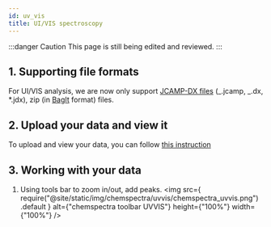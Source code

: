 ```yaml
---
id: uv_vis
title: UI/VIS spectroscopy
---
```


:::danger Caution
This page is still being edited and reviewed.
:::

## 1. Supporting file formats

For UI/VIS analysis, we are now only support [JCAMP-DX files](https://iupac.org/what-we-do/digital-standards/jcamp-dx/) (_.jcamp, _.dx, \*.jdx), zip (in [BagIt](https://en.wikipedia.org/wiki/BagIt) format) files.

## 2. Upload your data and view it

To upload and view your data, you can follow [this instruction](../chemspectra#2-analysing-data-in-chemotion-eln)

## 3. Working with your data

1. Using tools bar to zoom in/out, add peaks.
   <img
     src={
       require("@site/static/img/chemspectra/uvvis/chemspectra_uvvis.png")
         .default
     }
     alt={"chemspectra toolbar UVVIS"}
     height={"100%"}
     width={"100%"}
   />

